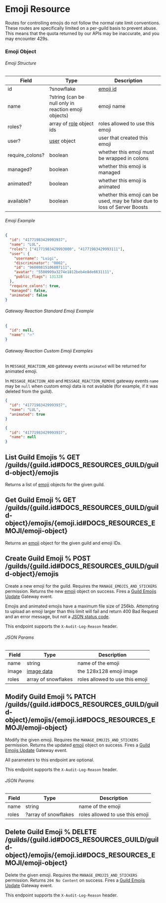 # Emoji Resource

<Alert type="warn">

Routes for controlling emojis do not follow the normal rate limit conventions. These routes are specifically limited on a per-guild basis to prevent abuse. This means that the quota returned by our APIs may be inaccurate, and you may encounter 429s.

</Alert>

### Emoji Object

###### Emoji Structure

| Field           | Type                                                             | Description                                                               |
| --------------- | ---------------------------------------------------------------- | ------------------------------------------------------------------------- |
| id              | ?snowflake                                                       | [emoji id](#DOCS_REFERENCE/image-formatting)                              |
| name            | ?string (can be null only in reaction emoji objects)             | emoji name                                                                |
| roles?          | array of [role](#DOCS_TOPICS_PERMISSIONS/role-object) object ids | roles allowed to use this emoji                                           |
| user?           | [user](#DOCS_RESOURCES_USER/user-object) object                  | user that created this emoji                                              |
| require_colons? | boolean                                                          | whether this emoji must be wrapped in colons                              |
| managed?        | boolean                                                          | whether this emoji is managed                                             |
| animated?       | boolean                                                          | whether this emoji is animated                                            |
| available?      | boolean                                                          | whether this emoji can be used, may be false due to loss of Server Boosts |

###### Emoji Example

```json
{
  "id": "41771983429993937",
  "name": "LUL",
  "roles": ["41771983429993000", "41771983429993111"],
  "user": {
    "username": "Luigi",
    "discriminator": "0002",
    "id": "96008815106887111",
    "avatar": "5500909a3274e1812beb4e8de6631111",
    "public_flags": 131328
  },
  "require_colons": true,
  "managed": false,
  "animated": false
}
```

###### Gateway Reaction Standard Emoji Example

```json
{
  "id": null,
  "name": "🔥"
}
```

###### Gateway Reaction Custom Emoji Examples

<Alert type="info">

In `MESSAGE_REACTION_ADD` gateway events `animated` will be returned for animated emoji.

</Alert>

<Alert type="info">

In `MESSAGE_REACTION_ADD` and `MESSAGE_REACTION_REMOVE` gateway events `name` may be `null` when custom emoji data is not available (for example, if it was deleted from the guild).

</Alert>

```json
{
  "id": "41771983429993937",
  "name": "LUL",
  "animated": true
}
```

```json
{
  "id": "41771983429993937",
  "name": null
}
```

## List Guild Emojis % GET /guilds/{guild.id#DOCS_RESOURCES_GUILD/guild-object}/emojis

Returns a list of [emoji](#DOCS_RESOURCES_EMOJI/emoji-object) objects for the given guild.

## Get Guild Emoji % GET /guilds/{guild.id#DOCS_RESOURCES_GUILD/guild-object}/emojis/{emoji.id#DOCS_RESOURCES_EMOJI/emoji-object}

Returns an [emoji](#DOCS_RESOURCES_EMOJI/emoji-object) object for the given guild and emoji IDs.

## Create Guild Emoji % POST /guilds/{guild.id#DOCS_RESOURCES_GUILD/guild-object}/emojis

Create a new emoji for the guild. Requires the `MANAGE_EMOJIS_AND_STICKERS` permission. Returns the new [emoji](#DOCS_RESOURCES_EMOJI/emoji-object) object on success. Fires a [Guild Emojis Update](#DOCS_TOPICS_GATEWAY/guild-emojis-update) Gateway event.

<Alert type="warn">

Emojis and animated emojis have a maximum file size of 256kb. Attempting to upload an emoji larger than this limit will fail and return 400 Bad Request and an error message, but not a [JSON status code](#DOCS_TOPICS_OPCODES_AND_STATUS_CODES/json).

</Alert>

<Alert type="info">

This endpoint supports the `X-Audit-Log-Reason` header.

</Alert>

###### JSON Params

| Field | Type                                     | Description                     |
| ----- | ---------------------------------------- | ------------------------------- |
| name  | string                                   | name of the emoji               |
| image | [image data](#DOCS_REFERENCE/image-data) | the 128x128 emoji image         |
| roles | array of snowflakes                      | roles allowed to use this emoji |

## Modify Guild Emoji % PATCH /guilds/{guild.id#DOCS_RESOURCES_GUILD/guild-object}/emojis/{emoji.id#DOCS_RESOURCES_EMOJI/emoji-object}

Modify the given emoji. Requires the `MANAGE_EMOJIS_AND_STICKERS` permission. Returns the updated [emoji](#DOCS_RESOURCES_EMOJI/emoji-object) object on success. Fires a [Guild Emojis Update](#DOCS_TOPICS_GATEWAY/guild-emojis-update) Gateway event.

<Alert type="info">

All parameters to this endpoint are optional.

</Alert>

<Alert type="info">

This endpoint supports the `X-Audit-Log-Reason` header.

</Alert>

###### JSON Params

| Field | Type                 | Description                     |
| ----- | -------------------- | ------------------------------- |
| name  | string               | name of the emoji               |
| roles | ?array of snowflakes | roles allowed to use this emoji |

## Delete Guild Emoji % DELETE /guilds/{guild.id#DOCS_RESOURCES_GUILD/guild-object}/emojis/{emoji.id#DOCS_RESOURCES_EMOJI/emoji-object}

Delete the given emoji. Requires the `MANAGE_EMOJIS_AND_STICKERS` permission. Returns `204 No Content` on success. Fires a [Guild Emojis Update](#DOCS_TOPICS_GATEWAY/guild-emojis-update) Gateway event.

<Alert type="info">

This endpoint supports the `X-Audit-Log-Reason` header.

</Alert>
